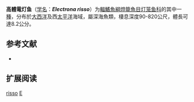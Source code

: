 {{Speciesbox
| name = 高體電灯鱼
| status = NE
| status_system = IUCN3.1
| image = 
| genus = Electrona
| species = risso
| authority = [[Cocco|Cocco]], 1829
| synonyms = *''Electrona risso salubris''<br /><small>Whitley, 1933</small>
*''Electrona rissoi''<br /><small>Cocco, 1829</small>
*''Myctophum risso''<br /><small>Cocco, 1829</small>
*''Myctophum risso salubris''<br /><small>Whitley, 1933</small>
*''Myctophum rissoi''<br /><small>Cocco, 1829</small>
*''Scopelus risso''<br /><small>Cocco, 1829</small>
*''Scopelus rissoi''<br /><small>Cocco, 1829</small>
}}

'''高體電灯鱼'''（[[学名|学名]]：'''''Electrona risso'''''）为[[輻鰭魚綱|輻鰭魚綱]][[燈籠魚目|燈籠魚目]][[灯笼鱼科|灯笼鱼科]]的其中一[[種|種]]，分布於[[大西洋|大西洋]]及西[[太平洋|太平洋]]海域，屬深海魚類，棲息深度90-820公尺，體長可達8.2公分。

== 参考文献 ==
{{refbegin}}
*{{FishBase_species|genus=Electrona|species=risso|year=2012|month=1}}
{{refend}}

==扩展阅读==
{{refbegin}}
{{Wikispecies-inline|Electrona risso|高體電灯鱼}}
{{refend}}
{{Taxonbar|from=Q2588191}}

[[Category:电灯鱼属|risso]]
[[Category:1829年描述的魚類|E]]


{{灯笼鱼目小作品}}